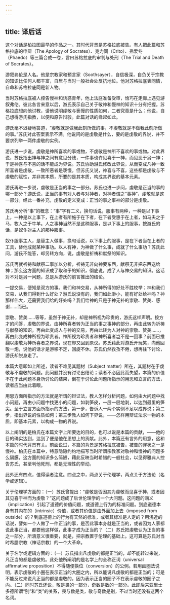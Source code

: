 ```yaml
---
---
---
```

title: 译后话
---




这个对话是柏拉图最早的作品之一。其时代背景是苏格拉底被告。有人把此篇和苏格拉底的申辩（The Apology of Socrates）、克力同（Crito）、弗爱冬（Phaedo）等三篇合成一卷，言曰苏格拉底的审判与处刑（The Trial and Death of Socrates）。

游叙弗伦是人名。他是宗教家和预言家（Soothsayer），自信极深，自负关于宗教的知识比任何人都丰富，自居与当时一般社会处反抗地位。他对苏格拉底表同情，自命和苏格拉底同是新人物。

当时苏格拉底被人控告慢神和诱惑青年，他上法庭准备受审，恰巧在走廊上遇见游叙弗伦。彼此各言来意以后，游氏表示自己关于敬神和慢神的知识十分有把握。苏格拉底想向他讨教，请他说明虔敬与亵慢的性质如何，二者究竟是什么；他说，自己想得游氏指教，以便和原告辩驳。此篇对话的缘起如此。

游氏毫不迟疑地答道，“虔敬就是做我此刻所做的事，不虔敬就是不做我此刻所做的事。”苏氏对此答案表示不满。他说问的是虔敬是什么，要的是虔敬的界说，并不要求列举一两件虔敬的实例。

游氏进一步说，虔敬是神所喜欢的事或物，不虔敬是神所不喜欢的事或物。对此界说，苏氏指出神与神之间有意见分歧，一件事也许见喜于一神，而见恶于另一神；于是神喜与不喜的话不能成为界说。苏氏协助游氏修改此界说，从而变成凡神一致所喜者是虔敬，一致所恶者是亵慢。但苏氏又说，神喜与不喜，这些都是虔敬与不虔敬的赋性，并非其本质，所要的是其本质，构成其界说的基本元素。

游氏再进一步说，虔敬是正当的事之一部分。苏氏也进一步问，虔敬是正当的事的哪一部分？游氏说，正当的事有对人者与对神者，对神者谓之“事神”，虔敬就是这一部分。经此一番补充，虔敬的定义变成：正当的事之事神的部分是虔敬。

苏氏再分析“事”的概念：“事”字有二义，换句话说，服事有两种，一种是以下事上，一种是以上事下，在上者有所施于在下者，在下者受惠于在上者，如马夫之于马，牧人之于牛羊。人之事神当然不是这种服事，是以下事上的服事，按游氏的话，是奴仆对主人的那种服事。

奴仆服事主人，是替主人做事，换句话说，以下事上的服事，是在下者当在上者的工具，替他成就某种事功。以人有神，为神做了什么事，成就了什么事功？苏氏此问，游氏不能答，却另转方向，说，虔敬是祈祷和献祭的知识。

苏氏再就祈祷和献祭二事加以分析，祈祷无非向神要东西，献祭无非把东西送给神；那么这方面的知识成了取和予的知识，彻底说，成了人与神交易的知识。这话对不对是另一问题，总是从游氏的前言推出的结论。

一提交易，便知是双方的事。我们和神交易，从神所得的好处不胜枚举；神和我们交易，从我们得到什么好处？游氏说没有的，我们如此渺小，能有好处给神吗？神那样伟大，还需要我们给的好处吗？我们给神的只是于神无补的崇敬、赞美、感谢……而已。

崇敬、赞美……等等，虽然于神无补，却是神所视为珍贵的，游氏这样声明。按方才的问答，虔敬的界说，由神所喜者转为正当的事之事神的部分，再由此转为祈祷与献祭的知识，再由此变成人与神的交易，再由此转为人对神的崇敬、赞美……，再由此变成神所视为珍贵者。神所视为珍贵者和神所喜者岂不是一回事？前面已推翻以虔敬为神所喜者之界说，现在却又回到原议。苏氏藉此对游氏开玩笑，向他回敬一炮，说他的话才是游移不定，回旋不休。苏氏仍然孜孜不倦，想再往下讨论，游氏却脱身走了。

本篇大意即如上所述，读者不难见其题材（Subject matter）所在，其题材在于虔敬与不虔敬的问题。此问题并没有讨论出结论；读者不必因此而失望，本篇的价值不在于此问题本身所讨论的结果，倒在于讨论此问题所指示的用思和立言的方法，读者应当由此着眼。

用思方面所指示的方法就是所谓的辩证法，教人怎样分析问题，如何由大问题中找小问题，再由小问题中找更小的问题，如剥笋皮，一层一层地剥，以达到最里的笋尖。至于立言方面所指示的方法，第一步，告诉人一两个实例不足以成界说；第二步，指出界说的性质如何；第三步教人如何下界说，——怎样用辩证法求一物的本质，即基本元素，以构成一物的界说。

以上阐明的是柏氏在本篇文字上所要达的目的，也可以说是本篇的贡献，——他的目的确实达到，达到了便是他在思想上的贡献。此外，本篇还有言外的用意，这和本篇的时代背景有关。前面说过，本篇的背景是苏格拉底被告，被告的罪状之一是慢神。柏氏在本篇中，特意隐隐约约地描写当时所谓宗教家对敬神和慢神的问题多么隔膜，这方面的知识多么简陋，藉此反映当时希腊的一般社会，以见得雅典人控告苏氏，甚至判他死刑，都是无理性的举动。

此外还有四点，值得读者注意。四点之中，两点关于伦理学，两点关于方法论（名学或逻辑）。

关于伦理学方面的：（一）苏氏曾提出：“虔敬是否因其为虔敬而见喜于神，或者因其见喜于神而为虔敬？”这问题成了后世伦理学的一个大问题。这问题的涵义（implication）引起了道德的价值问题，或道德上行为的标准问题。到底道德本身有其内在的（intrinsic）价值，或者其价值是由外面加上去（imposed from outside）的？到底道德上的行为有天然的标准，或者其标准是人定的？用浅近的话说，譬如一个人做了一件正当的事，是否此事本身就是正当的，或者因为人家都说此事正当，都要他这样做，此事才成为正当的？（二）苏氏把虔敬认为正当的事之一部分，所涵意义很重要，就是，把宗教置于伦理的基础上。这可算是苏氏对当时希腊宗教（神话宗教）的一个大革命。

关于名学或逻辑方面的：（一）苏氏指出凡虔敬的都是正当的，却不能转过来说，凡正当的都是虔敬的。此处他所阐明的是名学上的全称正词（universal affirmative proposition）不得随便换位（conversion）的公例。若用画圈法说明，表示虔敬的小圈在表示正当的大圈之内，所以能说凡虔敬的都是正当的；可是不能反过来说凡正当的都是虔敬的，因为表示正当的圈子不在表示虔敬的圈子之内。（二）同时苏氏还说，敬是畏的一部分，奇数是数的一部分。此即后来亚里士多德所谓“别”和“类”的关系，畏与数是类，敬与奇数是别，不过当时还没有这两个名词。
